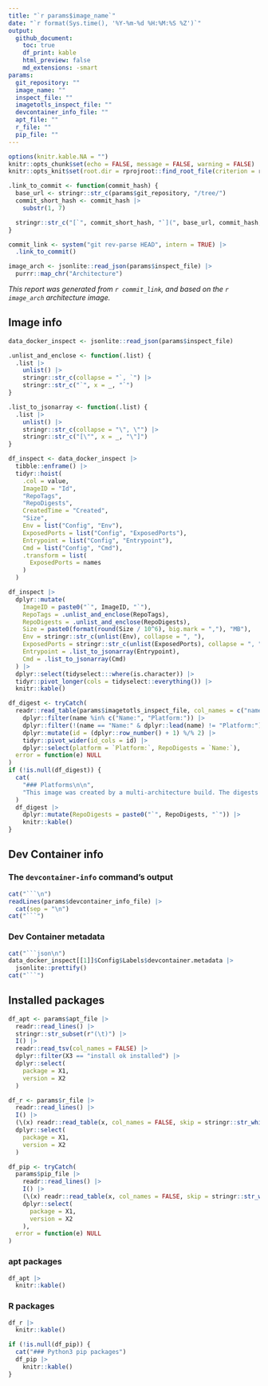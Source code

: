 ```yaml
---
title: "`r params$image_name`"
date: "`r format(Sys.time(), '%Y-%m-%d %H:%M:%S %Z')`"
output:
  github_document:
    toc: true
    df_print: kable
    html_preview: false
    md_extensions: -smart
params:
  git_repository: ""
  image_name: ""
  inspect_file: ""
  imagetotls_inspect_file: ""
  devcontainer_info_file: ""
  apt_file: ""
  r_file: ""
  pip_file: ""
---
```


```r
options(knitr.kable.NA = "")
knitr::opts_chunk$set(echo = FALSE, message = FALSE, warning = FALSE)
knitr::opts_knit$set(root.dir = rprojroot::find_root_file(criterion = rprojroot::is_git_root))
```

```r
.link_to_commit <- function(commit_hash) {
  base_url <- stringr::str_c(params$git_repository, "/tree/")
  commit_short_hash <- commit_hash |>
    substr(1, 7)

  stringr::str_c("[`", commit_short_hash, "`](", base_url, commit_hash, ")")
}

commit_link <- system("git rev-parse HEAD", intern = TRUE) |>
  .link_to_commit()

image_arch <- jsonlite::read_json(params$inspect_file) |>
  purrr::map_chr("Architecture")
```

*This report was generated from `r commit_link`, and based on the `r image_arch` architecture image.*

## Image info

```r
data_docker_inspect <- jsonlite::read_json(params$inspect_file)

.unlist_and_enclose <- function(.list) {
  .list |>
    unlist() |>
    stringr::str_c(collapse = "`, `") |>
    stringr::str_c("`", x = _, "`")
}

.list_to_jsonarray <- function(.list) {
  .list |>
    unlist() |>
    stringr::str_c(collapse = "\", \"") |>
    stringr::str_c("[\"", x = _, "\"]")
}

df_inspect <- data_docker_inspect |>
  tibble::enframe() |>
  tidyr::hoist(
    .col = value,
    ImageID = "Id",
    "RepoTags",
    "RepoDigests",
    CreatedTime = "Created",
    "Size",
    Env = list("Config", "Env"),
    ExposedPorts = list("Config", "ExposedPorts"),
    Entrypoint = list("Config", "Entrypoint"),
    Cmd = list("Config", "Cmd"),
    .transform = list(
      ExposedPorts = names
    )
  )

df_inspect |>
  dplyr::mutate(
    ImageID = paste0("`", ImageID, "`"),
    RepoTags = .unlist_and_enclose(RepoTags),
    RepoDigests = .unlist_and_enclose(RepoDigests),
    Size = paste0(format(round(Size / 10^6), big.mark = ","), "MB"),
    Env = stringr::str_c(unlist(Env), collapse = ", "),
    ExposedPorts = stringr::str_c(unlist(ExposedPorts), collapse = ", "),
    Entrypoint = .list_to_jsonarray(Entrypoint),
    Cmd = .list_to_jsonarray(Cmd)
  ) |>
  dplyr::select(tidyselect:::where(is.character)) |>
  tidyr::pivot_longer(cols = tidyselect::everything()) |>
  knitr::kable()
```

```r
df_digest <- tryCatch(
  readr::read_table(params$imagetotls_inspect_file, col_names = c("name", "value")) |>
    dplyr::filter(name %in% c("Name:", "Platform:")) |>
    dplyr::filter(!(name == "Name:" & dplyr::lead(name) != "Platform:")) |>
    dplyr::mutate(id = (dplyr::row_number() + 1) %/% 2) |>
    tidyr::pivot_wider(id_cols = id) |>
    dplyr::select(platform = `Platform:`, RepoDigests = `Name:`),
  error = function(e) NULL
)
if (!is.null(df_digest)) {
  cat(
    "### Platforms\n\n",
    "This image was created by a multi-architecture build. The digests for each platform are as follows."
  )
  df_digest |>
    dplyr::mutate(RepoDigests = paste0("`", RepoDigests, "`")) |>
    knitr::kable()
}
```

## Dev Container info

### The `devcontainer-info` command's output

```r
cat("```\n")
readLines(params$devcontainer_info_file) |>
  cat(sep = "\n")
cat("```")
```

### Dev Container metadata

```r
cat("```json\n")
data_docker_inspect[[1]]$Config$Labels$devcontainer.metadata |>
  jsonlite::prettify()
cat("```")
```

## Installed packages

```r
df_apt <- params$apt_file |>
  readr::read_lines() |>
  stringr::str_subset(r"(\t)") |>
  I() |>
  readr::read_tsv(col_names = FALSE) |>
  dplyr::filter(X3 == "install ok installed") |>
  dplyr::select(
    package = X1,
    version = X2
  )

df_r <- params$r_file |>
  readr::read_lines() |>
  I() |>
  (\(x) readr::read_table(x, col_names = FALSE, skip = stringr::str_which(x, "installed.packages()")[1]))() |>
  dplyr::select(
    package = X1,
    version = X2
  )

df_pip <- tryCatch(
  params$pip_file |>
    readr::read_lines() |>
    I() |>
    (\(x) readr::read_table(x, col_names = FALSE, skip = stringr::str_which(x, r"(Package\s+Version)")[1] + 1))() |>
    dplyr::select(
      package = X1,
      version = X2
    ),
  error = function(e) NULL
)
```

### apt packages

```r
df_apt |>
  knitr::kable()
```

### R packages

```r
df_r |>
  knitr::kable()
```

```r
if (!is.null(df_pip)) {
  cat("### Python3 pip packages")
  df_pip |>
    knitr::kable()
}
```
